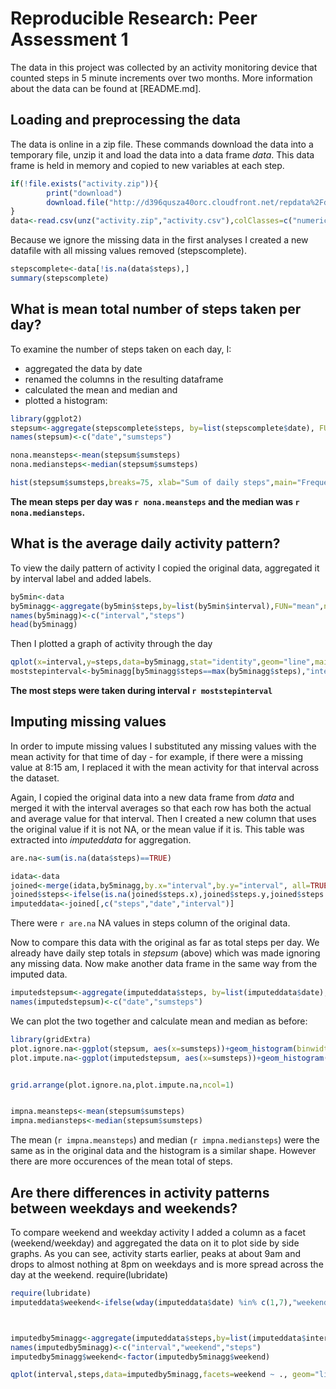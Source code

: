 # Reproducible Research: Peer Assessment 1
The data in this project was collected by an activity monitoring device that counted steps in 5 minute increments over two months. More information about the data can be found at [README.md].


## Loading and preprocessing the data
The data is online in a zip file. These commands download the data into a temporary file, unzip it and load the data into a data frame *data*. This data frame is held in memory and copied to new variables at each step.
```r
if(!file.exists("activity.zip")){
        print("download")
        download.file("http://d396qusza40orc.cloudfront.net/repdata%2Fdata%2Factivity.zip",destfile="activity.zip")
}
data<-read.csv(unz("activity.zip","activity.csv"),colClasses=c("numeric", "Date", "numeric"))
```

Because we ignore the missing data in the first analyses I created a new datafile with all missing values removed (stepscomplete).

```r
stepscomplete<-data[!is.na(data$steps),]
summary(stepscomplete)
```


## What is mean total number of steps taken per day?
To examine the number of steps taken on each day, I:

  *  aggregated the data by date 
  *  renamed the columns in the resulting dataframe
  *  calculated the mean and median and  
  *  plotted a histogram:

```r
library(ggplot2)
stepsum<-aggregate(stepscomplete$steps, by=list(stepscomplete$date), FUN="sum")
names(stepsum)<-c("date","sumsteps")

nona.meansteps<-mean(stepsum$sumsteps)
nona.mediansteps<-median(stepsum$sumsteps)

hist(stepsum$sumsteps,breaks=75, xlab="Sum of daily steps",main="Frequency Distribution of total steps per day")


```


**The mean steps per day was `r nona.meansteps` and the median was `r nona.mediansteps`.**


## What is the average daily activity pattern?
To view the daily pattern of activity I copied the original data, aggregated it by interval label and added labels.
``` r
by5min<-data
by5minagg<-aggregate(by5min$steps,by=list(by5min$interval),FUN="mean",na.action=NULL, na.rm=TRUE)
names(by5minagg)<-c("interval","steps")
head(by5minagg)
```

Then I plotted a graph of activity through the day

```r
qplot(x=interval,y=steps,data=by5minagg,stat="identity",geom="line",main="Mean steps by interval throughout the day")
moststepinterval<-by5minagg[by5minagg$steps==max(by5minagg$steps),"interval"]
```

**The most steps were taken during interval `r moststepinterval`**

## Imputing missing values
In order to impute missing values I substituted any missing values with the mean activity for that time of day - for example, if there were a missing value at 8:15 am, I replaced it with the mean activity for that interval across the dataset. 

Again, I copied the original data into a new data frame from *data* and merged it with the interval averages so that each row has both the actual and average value for that interval. Then I created a new column that uses the original value if it is not NA, or the mean value if it is. This table was  extracted into *imputeddata* for aggregation.


``` r
are.na<-sum(is.na(data$steps)==TRUE)

idata<-data
joined<-merge(idata,by5minagg,by.x="interval",by.y="interval", all=TRUE)
joined$steps<-ifelse(is.na(joined$steps.x),joined$steps.y,joined$steps.x)
imputeddata<-joined[,c("steps","date","interval")]
```

There were `r are.na ` NA values in steps column of the original data.

Now to compare this data with the original as far as total steps per day. We already have daily step totals in *stepsum* (above) which was made ignoring any missing data. Now make another data frame in the same way from the imputed data.


```r

imputedstepsum<-aggregate(imputeddata$steps, by=list(imputeddata$date), FUN="sum")
names(imputedstepsum)<-c("date","sumsteps")

```
We can plot the two together and calculate mean and median as before:
```r

library(gridExtra)
plot.ignore.na<-ggplot(stepsum, aes(x=sumsteps))+geom_histogram(binwidth=1000)+labs(title="Mean steps by interval throughout the day - ignoring missing data")+labs(x="Daily total steps")
plot.impute.na<-ggplot(imputedstepsum, aes(x=sumsteps))+geom_histogram(binwidth=1000)+labs(title="Mean steps by interval throughout the day - replace missing data with interval mean")+labs(x="Daily total steps")


grid.arrange(plot.ignore.na,plot.impute.na,ncol=1)


impna.meansteps<-mean(stepsum$sumsteps)
impna.mediansteps<-median(stepsum$sumsteps)

```

The mean (`r impna.meansteps`) and median (`r impna.mediansteps `) were the same as in the original data and the histogram is a similar shape. However there are more occurences of the mean total of steps. 

## Are there differences in activity patterns between weekdays and weekends?
To compare weekend and weekday activity I added a column as a facet (weekend/weekday) and aggregated the data on it to plot side by side graphs. As you can see, activity starts earlier, peaks at about 9am and drops to almost nothing at 8pm on weekdays and is more spread across the day at the weekend.
require(lubridate)

```r
require(lubridate)
imputeddata$weekend<-ifelse(wday(imputeddata$date) %in% c(1,7),"weekend","weekday")



imputedby5minagg<-aggregate(imputeddata$steps,by=list(imputeddata$interval,imputeddata$weekend),FUN="mean",na.action=NULL, na.rm=TRUE)
names(imputedby5minagg)<-c("interval","weekend","steps")
imputedby5minagg$weekend<-factor(imputedby5minagg$weekend)

qplot(interval,steps,data=imputedby5minagg,facets=weekend ~ ., geom="line")

```